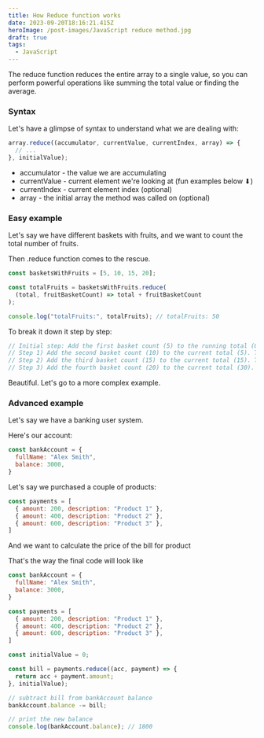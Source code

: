 ```yaml
---
title: How Reduce function works
date: 2023-09-20T18:16:21.415Z
heroImage: /post-images/JavaScript reduce method.jpg
draft: true
tags:
  - JavaScript
---
```


The reduce function reduces the entire array to a single value, so you can perform powerful operations like summing the total value or finding the average.

### Syntax

Let's have a glimpse of syntax to understand what we are dealing with:

```javascript
array.reduce((accumulator, currentValue, currentIndex, array) => {
  // ...
}, initialValue);
```

* accumulator - the value we are accumulating
* currentValue - current element we're looking at (fun examples below ⬇)
* currentIndex - current element index (optional)
* array - the initial array the method was called on (optional)

### Easy example

Let's say we have different baskets with fruits, and we want to count the total number of fruits.

Then .reduce function comes to the rescue.

```javascript
const basketsWithFruits = [5, 10, 15, 20];

const totalFruits = basketsWithFruits.reduce(
  (total, fruitBasketCount) => total + fruitBasketCount
);

console.log("totalFruits:", totalFruits); // totalFruits: 50
```

To break it down it step by step:

```javascript
// Initial step: Add the first basket count (5) to the running total (0). Total becomes 5.
// Step 1) Add the second basket count (10) to the current total (5). Total becomes 15.
// Step 2) Add the third basket count (15) to the current total (15). Total becomes 30.
// Step 3) Add the fourth basket count (20) to the current total (30). Total becomes 50.

```

Beautiful. Let's go to a more complex example.

### Advanced example

Let's say we have a banking user system.

Here's our account:

```javascript
const bankAccount = {
  fullName: "Alex Smith",
  balance: 3000,
}
```

Let's say we purchased a couple of products:

```javascript
const payments = [
  { amount: 200, description: "Product 1" },
  { amount: 400, description: "Product 2" },
  { amount: 600, description: "Product 3" },
]
```

And we want to calculate the price of the bill for product

That's the way the final code will look like

```javascript
const bankAccount = {
  fullName: "Alex Smith",
  balance: 3000,
}

const payments = [
  { amount: 200, description: "Product 1" },
  { amount: 400, description: "Product 2" },
  { amount: 600, description: "Product 3" },
]

const initialValue = 0;

const bill = payments.reduce((acc, payment) => {
  return acc + payment.amount;
}, initialValue);

// subtract bill from bankAccount balance
bankAccount.balance -= bill;

// print the new balance
console.log(bankAccount.balance); // 1800
```
